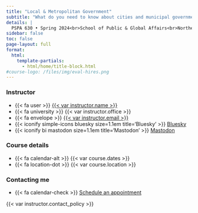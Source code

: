 ```yaml
---
title: "Local & Metropolitan Government"
subtitle: "What do you need to know about cities and municipal government to be a successful city manager?"
details: |
  PSPA 630 • Spring 2024<br>School of Public & Global Affairs<br>Northern Illinois University
sidebar: false
toc: false
page-layout: full
format:
  html:
    template-partials:
      - html/home/title-block.html
#course-logo: /files/img/eval-hires.png
---
```



:::: {.grid .course-details}

::: {.g-col-12 .g-col-sm-6 .g-col-md-4}
### Instructor

- [{{< fa user >}}]{.fa-li} [{{< var instructor.name >}}]({{< var instructor.url >}})
- [{{< fa university >}}]{.fa-li} {{< var instructor.office >}}
- [{{< fa envelope >}}]{.fa-li} <a href='mailto:{{< var instructor.email >}}'>{{< var instructor.email >}}</a>
- [{{< iconify simple-icons bluesky size=1.1em title='Bluesky' >}}]{.fa-li} [Bluesky]({{< var instructor.bluesky >}})
- [{{< iconify bi mastodon size=1.1em title='Mastodon' >}}]{.fa-li} [Mastodon]({{< var instructor.mastodon >}})

:::

::: {.g-col-12 .g-col-sm-6 .g-col-md-4}
### Course details

<!--# - [{{< fa calendar >}}]{.fa-li} {{< var course.days >}} -->
- [{{< fa calendar-alt >}}]{.fa-li} {{< var course.dates >}}
<!--# - [{{< fa clock >}}]{.fa-li} {{< var course.time >}} -->
- [{{< fa location-dot >}}]{.fa-li} {{< var course.location >}}
:::

::: {.g-col-12 .g-col-md-4 .contact-policy}
### Contacting me

- [{{< fa calendar-check >}}]{.fa-li} [Schedule an appointment]({{< var instructor.appointment_url >}})

{{< var instructor.contact_policy >}}
:::

::::
